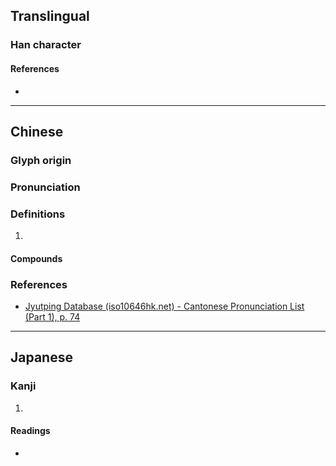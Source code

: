 {{character info}}
==Translingual==

===Han character===
{{Han char|rn=27|rad=厂|as=07|sn=9|four=71241|canj=MYTJ|ids=⿸厂辛}}

====References====
* {{Han ref|kx=0161.200|dkj=02943|dj=0368.010|hdz=10073.050|uh=5397|ud=21399|bh=CDF6|bd=52726}}

----

==Chinese==
{{zh-forms}}

===Glyph origin===
{{Han etym}}

===Pronunciation===
{{zh-pron
|m=tí
|c=tai4
|mc=y
|oc=y
|cat=
}}

===Definitions===
{{zh-hanzi}}

# {{rfdef|zh|sort=厂07}}

====Compounds====
{{zh-der|厗奚}}

===References===
* [http://www.iso10646hk.net/jp/document/download.jsp Jyutping Database (iso10646hk.net) - Cantonese Pronunciation List (Part 1), p. 74]

----

==Japanese==

===Kanji===
{{ja-kanji|grade=|rs=厂07}}

# {{rfdef|ja|sort=厂07}}

====Readings====
* {{ja-readings|on=[[てい]] (tei), [[だい]] (dai)|kun=}}